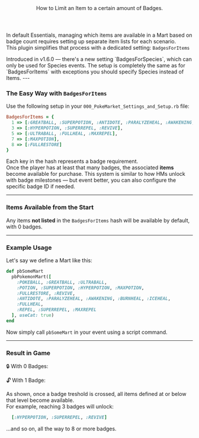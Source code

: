 <Header title="Badges for Items">
  How to Limit an Item to a certain amount of Badges.
</Header>

In default Essentials, managing which items are available in a Mart based on badge count requires setting up separate item lists for each scenario.
<br/>This plugin simplifies that process with a dedicated setting: `BadgesForItems`
<ImageWithCaption src="/images/documentation/poke-market/Default Mart Event for Badges.png" caption="Default Mart Event for Badges" align="left"/>

<Callout type="hint">
  Introduced in v1.6.0 — there's a new setting `BadgesForSpecies`, which can only be used for Species events. The setup is completely the same as for `BadgesForItems` with exceptions you should specify Species instead of Items.
</Callout>
---

### The Easy Way with `BadgesForItems`

Use the following setup in your `000_PokeMarket_Settings_and_Setup.rb` file:

```ruby
BadgesForItems = {
  1 => [:GREATBALL, :SUPERPOTION, :ANTIDOTE, :PARALYZEHEAL, :AWAKENING, :BURNHEAL, :ICEHEAL, :REPEL, :ESCAPEROPE],
  3 => [:HYPERPOTION, :SUPERREPEL, :REVIVE],
  5 => [:ULTRABALL, :FULLHEAL, :MAXREPEL],
  7 => [:MAXPOTION],
  8 => [:FULLRESTORE]
}
```

Each key in the hash represents a badge requirement.
<br/>Once the player has at least that many badges, the associated **items** become available for purchase.
<Callout type="hint">
  This system is similar to how HMs unlock with badge milestones — but event better, you can also configure the specific badge ID if needed.
</Callout>

---

### Items Available from the Start 

Any items **not listed** in the `BadgesForItems` hash will be available by default, with 0 badges.

---

### Example Usage 

Let's say we define a Mart like this:

```ruby
def pbSomeMart
  pbPokemonMart([
    :POKEBALL, :GREATBALL, :ULTRABALL,
    :POTION, :SUPERPOTION, :HYPERPOTION, :MAXPOTION,
    :FULLRESTORE, :REVIVE,
    :ANTIDOTE, :PARALYZEHEAL, :AWAKENING, :BURNHEAL, :ICEHEAL,
    :FULLHEAL,
    :REPEL, :SUPERREPEL, :MAXREPEL
  ], useCat: true)
end
```

Now simply call `pbSomeMart` in your event using a script command.
<ImageWithCaption src="/images/documentation/poke-market/Shorter Mart Event for Badges.png" caption="Shorter Mart Event for Badges" align="left"/>

---

### Result in Game 

🔒 With 0 Badges:
<ImageWithCaption src="/images/documentation/poke-market/0 Badges Item Category 1.png" caption="No Badges Item Category 1" align="left"/>
<ImageWithCaption src="/images/documentation/poke-market/0 Badges Item Category 2.png" caption="No Badges Item Category 2" align="left"/>

🔓 With 1 Badge:
<ImageWithCaption src="/images/documentation/poke-market/1 Badge Item Category 1.png" caption="1 Badge Item Category 1" align="left"/>
<ImageWithCaption src="/images/documentation/poke-market/1 Badge Item Category 2.png" caption="1 Badge Item Category 2" align="left"/>
<ImageWithCaption src="/images/documentation/poke-market/1 Badge Item Category 3.png" caption="1 Badge Item Category 3" align="left"/>
<ImageWithCaption src="/images/documentation/poke-market/1 Badge Item Category 4.png" caption="1 Badge Item Category 4" align="left"/>

As shown, once a badge treshold is crossed, all items defined at or below that level become available.
<br/>For example, reaching 3 badges will unlock:

```ruby
  [:HYPERPOTION, :SUPERREPEL, :REVIVE]
```
...and so on, all the way to 8 or more badges.
